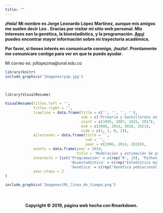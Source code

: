 ```yaml
---
title: ""
---
```


<div class = "row">

<div class = "col-md-6">

<div class="alert alert-dismissible alert-info">
  <strong>

¡Hola! Mi nombre es Jorge Leonardo López Martínez, aunque mis amigos me suelen decir Leo <i class="far fa-smile-beam"></i>. Gracias por visitar mi sitio web personal. Mis intereses son la genética, la bioestadística, y la programación. <a href="https://htmlpreview.github.io/?https://github.com/Leo4Luffy/Leo4Luffy.github.io/blob/master/Documentos/index.html">Aquí</a> puedes encontrar mayor información sobre mi trayectoria académica.

Por favor, si tienes interés en comunicarte conmigo, **¡hazlo!**. Prontamente me comunicare contigo para ver en que te puedo ayudar.</strong>

Mi correo es: jollopezma@unal.edu.co</strong>

</strong>
</div>

</div>

<div class = "col-md-6">
```r
library(knitr)
include_graphics('Imagenes/yop.jpg')
```
</div>
</div>

<br>
<!--
<div class="alert alert-dismissible alert-danger">
  <strong>En la línea de tiempo a continuación podrás ver un resumen de mi formación académica <i class="fas fa-graduation-cap"></i></strong>
</div>
-->
```r
library(VisualResume)

VisualResume(titles.left = '',
             titles.right = '',
             timeline = data.frame(title = c('', '', '', ''),
                                   sub = c('Primaria y bachillerato en el\n Colegio La Salle', 'Zootecnia en la\n Universidad Nacional', 'Maestria en Ciencias Agrarias\n Universidad Nacional', 'Trabajo de independiente'),
                                   start = c(1995, 2007, 2015, 2017),
                                   end = c(2006, 2014, 2018, 2021),
                                   side = c(1, 1, 0, 1)),
             milestones = data.frame(title = '',
                                     sub = '',
                                     year = c(2006, 2014, 2018)),
             events = data.frame(year = 2018,
                                 title = 'Modelación y estimación de parámetros genéticos\n en vacas criollas colombianas.'),
             interests = list('Programación' = c(rep('R', 10), 'Python'),
                              'Bioestadística' = c(rep("Estadística multivariada", 10), rep('Diseño experimental', 5), rep('Regresión', 3)),
                              'Genética' = c(rep('Genética poblacional', 10), rep('Genética cuantitativa', 5))),
             year.steps = 2
)
```

```r
include_graphics('Imagenes/Mi_línea_de_tiempo.png')
```

<br>

<H4 align="center"> Copyright &copy; 2019, página web hecha con Rmarkdown. </H4>
